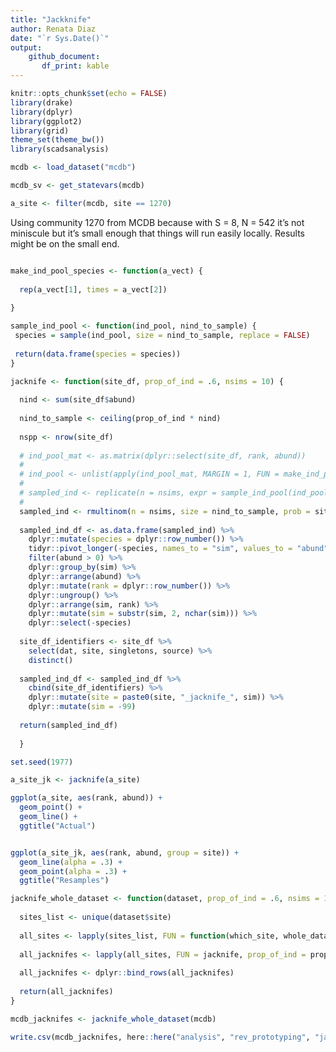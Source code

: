 ```yaml
---
title: "Jackknife"
author: Renata Diaz
date: "`r Sys.Date()`"
output: 
    github_document:
       df_print: kable
---
```


```r
knitr::opts_chunk$set(echo = FALSE)
library(drake)
library(dplyr)
library(ggplot2)
library(grid)
theme_set(theme_bw())
library(scadsanalysis)

```
```r
mcdb <- load_dataset("mcdb")

mcdb_sv <- get_statevars(mcdb)

a_site <- filter(mcdb, site == 1270)
```

Using community 1270 from MCDB because with S = 8, N = 542 it's not miniscule but it's small enough that things will run easily locally. Results might be on the small end.

```r

```
```r

make_ind_pool_species <- function(a_vect) {
  
  rep(a_vect[1], times = a_vect[2])
  
}

sample_ind_pool <- function(ind_pool, nind_to_sample) {
 species = sample(ind_pool, size = nind_to_sample, replace = FALSE)
 
 return(data.frame(species = species))
}

jacknife <- function(site_df, prop_of_ind = .6, nsims = 10) {
  
  nind <- sum(site_df$abund)
  
  nind_to_sample <- ceiling(prop_of_ind * nind)
  
  nspp <- nrow(site_df)
  
  # ind_pool_mat <- as.matrix(dplyr::select(site_df, rank, abund))
  # 
  # ind_pool <- unlist(apply(ind_pool_mat, MARGIN = 1, FUN = make_ind_pool_species))
  # 
  # sampled_ind <- replicate(n = nsims, expr = sample_ind_pool(ind_pool, nind_to_sample), simplify = F)
  # 
  sampled_ind <- rmultinom(n = nsims, size = nind_to_sample, prob = site_df$abund)
  
  sampled_ind_df <- as.data.frame(sampled_ind) %>%
    dplyr::mutate(species = dplyr::row_number()) %>%
    tidyr::pivot_longer(-species, names_to = "sim", values_to = "abund") %>%
    filter(abund > 0) %>%
    dplyr::group_by(sim) %>%
    dplyr::arrange(abund) %>%
    dplyr::mutate(rank = dplyr::row_number()) %>%
    dplyr::ungroup() %>%
    dplyr::arrange(sim, rank) %>%
    dplyr::mutate(sim = substr(sim, 2, nchar(sim))) %>%
    dplyr::select(-species)
  
  site_df_identifiers <- site_df %>%
    select(dat, site, singletons, source) %>%
    distinct()
  
  sampled_ind_df <- sampled_ind_df %>%
    cbind(site_df_identifiers) %>%
    dplyr::mutate(site = paste0(site, "_jacknife_", sim)) %>%
    dplyr::mutate(sim = -99)
  
  return(sampled_ind_df)
  
  }

set.seed(1977)

a_site_jk <- jacknife(a_site)

```

```r

ggplot(a_site, aes(rank, abund)) +
  geom_point() +
  geom_line() +
  ggtitle("Actual")


ggplot(a_site_jk, aes(rank, abund, group = site)) +
  geom_line(alpha = .3) +
  geom_point(alpha = .3) +
  ggtitle("Resamples")

```
```r

jacknife_whole_dataset <- function(dataset, prop_of_ind = .6, nsims = 10) {
  
  sites_list <- unique(dataset$site)
  
  all_sites <- lapply(sites_list, FUN = function(which_site, whole_dataset) return(dplyr::filter(whole_dataset, site == which_site)), whole_dataset = dataset)
  
  all_jacknifes <- lapply(all_sites, FUN = jacknife, prop_of_ind = prop_of_ind, nsims = nsims)
  
  all_jacknifes <- dplyr::bind_rows(all_jacknifes)
  
  return(all_jacknifes)
}

mcdb_jacknifes <- jacknife_whole_dataset(mcdb)

write.csv(mcdb_jacknifes, here::here("analysis", "rev_prototyping", "jacknifed_datasets", "mcdb_jk.csv"), row.names = F)

```
